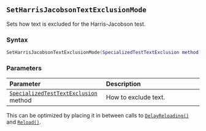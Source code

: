 ::: {.minipage data-latex="{\textwidth}"}
## `SetHarrisJacobsonTextExclusionMode`

Sets how text is excluded for the Harris-Jacobson test.

### Syntax {-}

``` .lua
SetHarrisJacobsonTextExclusionMode(SpecializedTestTextExclusion method)
```

### Parameters {-}

**Parameter** | **Description**
| :-- | :-- |
| [`SpecializedTestTextExclusion`](#specializedtesttextexclusion) method | How to exclude text. |

:::: {.tipsection data-latex=""}
This can be optimized by placing it in between calls to [`DelayReloading()`](#standard-delayreloading) and [`Reload()`](#standard-reload).
::::
:::
